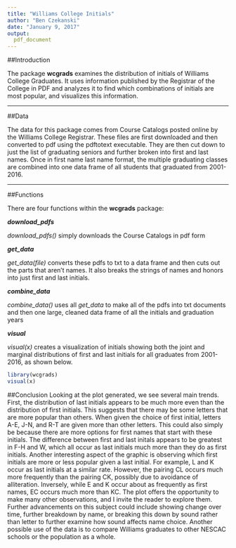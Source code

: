 ```yaml
---
title: "Williams College Initials"
author: "Ben Czekanski"
date: "January 9, 2017"
output: 
  pdf_document
---
```


##Introduction

The package __wcgrads__ examines the distribution of initials of Williams College Graduates. It uses information published by the Registrar of the College in PDF and analyzes it to find which combinations of initials are most popular, and visualizes this information.

---

##Data

The data for this package comes from Course Catalogs posted online by the Williams College Registrar. These files are first downloaded and then converted to pdf using the pdftotext executable. They are then cut down to just the list of graduating seniors and further broken into first and last names. Once in first name last name format, the multiple graduating classes are combined into one data frame of all students that graduated from 2001-2016.

---

##Functions

There are four functions within the __wcgrads__ package:

**_download_pdfs_**

_download_pdfs()_ simply downloads the Course Catalogs in pdf form

**_get_data_**

_get_data(file)_ converts these pdfs to txt to a data frame and then cuts out the parts that aren't names. It also breaks the strings of names and honors into just first and last initials.

**_combine_data_**

_combine_data()_ uses all _get_data_ to make all of the pdfs into txt documents and then one large, cleaned data frame of all the initials and graduation years

**_visual_**

_visual(x)_ creates a visualization of initials showing both the joint and marginal distributions of first and last initials for all graduates from 2001-2016, as shown below.

```r
library(wcgrads)
visual(x)
```

##Conclusion
Looking at the plot generated, we see several main trends. First, the distribution of last initials appears to be much more even than the distribution of first initials. This suggests that there may be some letters that are more popular than others. When given the choice of first initial, letters A-E, J-N, and R-T are given more than other letters. This could also simply be because there are more options for first names that start with these initials. The difference between first and last initals appears to be greatest in F-H and W, which all occur as last initials much more than they do as first initials. Another interesting aspect of the graphic is observing which first initials are more or less popular given a last initial. For example, L and K occur as last initials at a similar rate. However, the pairing CL occurs much more frequently than the pairing CK, possibly due to avoidance of alliteration. Inversely, while E and K occur about as frequently as first names, EC occurs much more than KC. The plot offers the opportunity to make many other observations, and I invite the reader to explore them. Further advancements on this subject could include showing change over time, further breakdown by name, or breaking this down by sound rather than letter to further examine how sound affects name choice. Another possible use of the data is to compare Williams graduates to other NESCAC schools or the population as a whole. 
